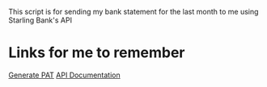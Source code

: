 This script is for sending my bank statement for the last month to me using Starling Bank's API

# Links for me to remember
[Generate PAT](https://developer.starlingbank.com/personal/list)
[API Documentation](https://developer.starlingbank.com/doc)
